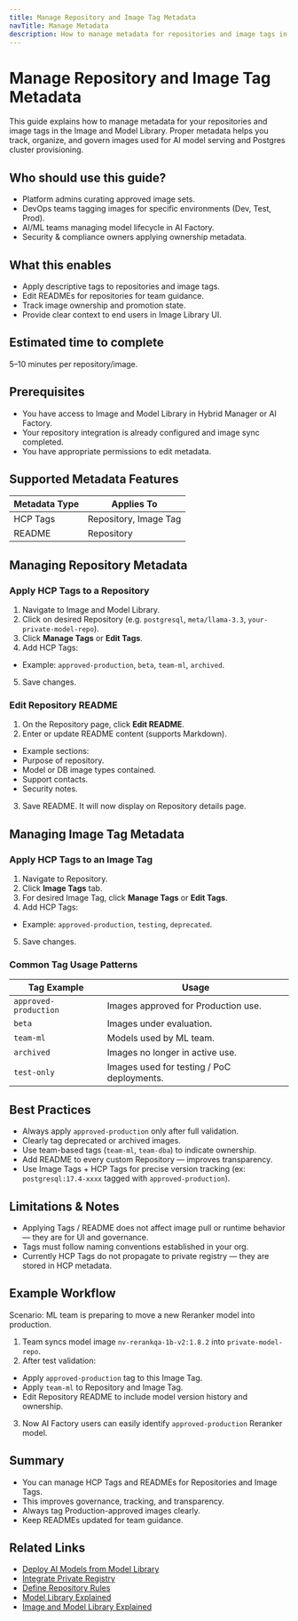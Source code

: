 ```yaml
---
title: Manage Repository and Image Tag Metadata
navTitle: Manage Metadata
description: How to manage metadata for repositories and image tags in the Image and Model Library.
---
```


# Manage Repository and Image Tag Metadata

This guide explains how to manage metadata for your repositories and image tags in the Image and Model Library. Proper metadata helps you track, organize, and govern images used for AI model serving and Postgres cluster provisioning.

## Who should use this guide?

-   Platform admins curating approved image sets.
-   DevOps teams tagging images for specific environments (Dev, Test, Prod).
-   AI/ML teams managing model lifecycle in AI Factory.
-   Security & compliance owners applying ownership metadata.

## What this enables

-   Apply descriptive tags to repositories and image tags.
-   Edit READMEs for repositories for team guidance.
-   Track image ownership and promotion state.
-   Provide clear context to end users in Image Library UI.

## Estimated time to complete

5–10 minutes per repository/image.

## Prerequisites

-   You have access to Image and Model Library in Hybrid Manager or AI Factory.
-   Your repository integration is already configured and image sync completed.
-   You have appropriate permissions to edit metadata.

## Supported Metadata Features

| Metadata Type | Applies To            |
| ------------- | --------------------- |
| HCP Tags      | Repository, Image Tag |
| README        | Repository            |

## Managing Repository Metadata

### Apply HCP Tags to a Repository

1.  Navigate to Image and Model Library.
2.  Click on desired Repository (e.g. `postgresql`, `meta/llama-3.3`, `your-private-model-repo`).
3.  Click **Manage Tags** or **Edit Tags**.
4.  Add HCP Tags:

-   Example: `approved-production`, `beta`, `team-ml`, `archived`.

5.  Save changes.

### Edit Repository README

1.  On the Repository page, click **Edit README**.
2.  Enter or update README content (supports Markdown).

-   Example sections:
-   Purpose of repository.
-   Model or DB image types contained.
-   Support contacts.
-   Security notes.

3.  Save README. It will now display on Repository details page.

## Managing Image Tag Metadata

### Apply HCP Tags to an Image Tag

1.  Navigate to Repository.
2.  Click **Image Tags** tab.
3.  For desired Image Tag, click **Manage Tags** or **Edit Tags**.
4.  Add HCP Tags:

-   Example: `approved-production`, `testing`, `deprecated`.

5.  Save changes.

### Common Tag Usage Patterns

| Tag Example           | Usage                                      |
| --------------------- | ------------------------------------------ |
| `approved-production` | Images approved for Production use.        |
| `beta`                | Images under evaluation.                   |
| `team-ml`             | Models used by ML team.                    |
| `archived`            | Images no longer in active use.            |
| `test-only`           | Images used for testing / PoC deployments. |

## Best Practices

-   Always apply `approved-production` only after full validation.
-   Clearly tag deprecated or archived images.
-   Use team-based tags (`team-ml`, `team-dba`) to indicate ownership.
-   Add README to every custom Repository — improves transparency.
-   Use Image Tags + HCP Tags for precise version tracking (ex: `postgresql:17.4-xxxx` tagged with `approved-production`).

## Limitations & Notes

-   Applying Tags / README does not affect image pull or runtime behavior — they are for UI and governance.
-   Tags must follow naming conventions established in your org.
-   Currently HCP Tags do not propagate to private registry — they are stored in HCP metadata.

## Example Workflow

Scenario: ML team is preparing to move a new Reranker model into production.

1.  Team syncs model image `nv-rerankqa-1b-v2:1.8.2` into `private-model-repo`.
2.  After test validation:

-   Apply `approved-production` tag to this Image Tag.
-   Apply `team-ml` to Repository and Image Tag.
-   Edit Repository README to include model version history and ownership.

3.  Now AI Factory users can easily identify `approved-production` Reranker model.

## Summary

-   You can manage HCP Tags and READMEs for Repositories and Image Tags.
-   This improves governance, tracking, and transparency.
-   Always tag Production-approved images clearly.
-   Keep READMEs updated for team guidance.

## Related Links

-   [Deploy AI Models from Model Library](deploy-ai-models-from-model-library)
-   [Integrate Private Registry](integrate-private-registry)
-   [Define Repository Rules](define-repository-rules)
-   [Model Library Explained](/edb-postgres-ai/ai-factory/learn/explained/model-library-explained)
-   [Image and Model Library Explained](/edb-postgres-ai/hybrid-manager/ai-factory/learn/explained/model-image-library-explained/)
